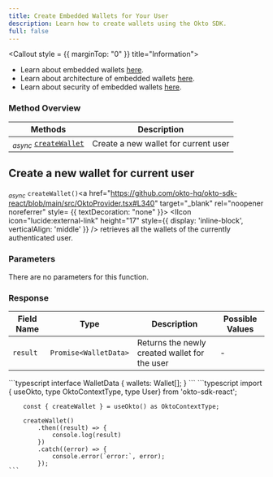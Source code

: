 ```yaml
---
title: Create Embedded Wallets for Your User
description: Learn how to create wallets using the Okto SDK.
full: false
---
```




<Callout style = {{ marginTop: "0" }} title="Information">
- Learn about embedded wallets [here](/docs/react-sdk/introduction-to-okto/overview-embedded-wallets).
- Learn about architecture of embedded wallets [here](/docs/react-sdk/introduction-to-okto/okto-sdk-architecture).
- Learn about security of embedded wallets [here](/docs/react-sdk/introduction-to-okto/how-okto-manages-keys).
</Callout>

### Method Overview

| Methods                                                                         | Description                          |                 
|---------------------------------------------------------------------------------|--------------------------------------|
| <sub><i>async</i></sub> [`createWallet`](#create-a-new-wallet-for-current-user) | Create a new wallet for current user |

<div className="method-box">

## Create a new wallet for current user

<sub><i>async</i></sub> `createWallet()`<a href="https://github.com/okto-hq/okto-sdk-react/blob/main/src/OktoProvider.tsx#L340" target="_blank" rel="noopener noreferrer" style= {{ textDecoration: "none" }}> <IIcon icon="lucide:external-link" height="17" style={{ display: 'inline-block', verticalAlign: 'middle' }} /></a> retrieves all the wallets of the currently authenticated user.

### Parameters

There are no parameters for this function.

### Response

<Callout title="Success Response">

| Field Name | Type                  | Description                                   | Possible Values |
|------------|-----------------------|-----------------------------------------------|-----------------|
| `result`   | `Promise<WalletData>` | Returns the newly created wallet for the user | -               |

<Accordions>
<Accordion title="Response Type">
```typescript
interface WalletData {
  wallets: Wallet[];
}
```
</Accordion>
</Accordions>

</Callout>


<Accordions>
<Accordion title="Example">
<Tabs items={['Typescript']}>
  <Tab value="Typescript">
    ```typescript
        import { useOkto, type OktoContextType, type User} from 'okto-sdk-react';
 
        const { createWallet } = useOkto() as OktoContextType;
 
        createWallet()
            .then((result) => {
                console.log(result)
            })
            .catch((error) => {
                console.error(`error:`, error);
            });
    ```
  </Tab>
</Tabs>
</Accordion>
</Accordions>

</div>